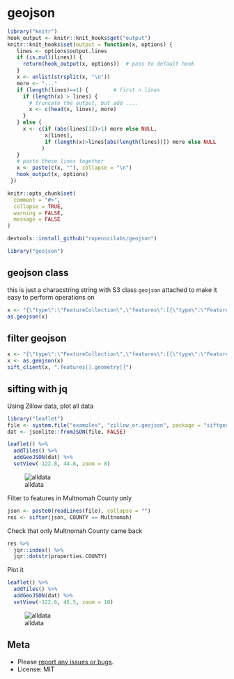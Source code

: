 geojson
=======

```r
library("knitr")
hook_output <- knitr::knit_hooks$get("output")
knitr::knit_hooks$set(output = function(x, options) {
   lines <- options$output.lines
   if (is.null(lines)) {
     return(hook_output(x, options))  # pass to default hook
   }
   x <- unlist(strsplit(x, "\n"))
   more <- "..."
   if (length(lines)==1) {        # first n lines
     if (length(x) > lines) {
       # truncate the output, but add ....
       x <- c(head(x, lines), more)
     }
   } else {
     x <- c(if (abs(lines[1])>1) more else NULL,
            x[lines],
            if (length(x)>lines[abs(length(lines))]) more else NULL
           )
   }
   # paste these lines together
   x <- paste(c(x, ""), collapse = "\n")
   hook_output(x, options)
 })

knitr::opts_chunk$set(
  comment = "#>",
  collapse = TRUE,
  warning = FALSE,
  message = FALSE
)
```

```r
devtools::install_github("ropenscilabs/geojson")
```

```r
library("geojson")
```

## geojson class

this is just a characstring string with S3 class `geojson` attached to make it easy to perform operations on

```r
x <- "{\"type\":\"FeatureCollection\",\"features\":[{\"type\":\"Feature\",\"geometry\":{\"type\":\"Point\",\"coordinates\":[-99.74,32.45]},\"properties\":{}}]}"
as.geojson(x)
```

## filter geojson

```r
x <- "{\"type\":\"FeatureCollection\",\"features\":[{\"type\":\"Feature\",\"geometry\":{\"type\":\"Point\",\"coordinates\":[-99.74,32.45]},\"properties\":{}}]}"
x <- as.geojson(x)
sift_client(x, ".features[].geometry[]")
```

## sifting with jq

Using Zillow data, plot all data

```r
library("leaflet")
file <- system.file("examples", "zillow_or.geojson", package = "siftgeojson")
dat <- jsonlite::fromJSON(file, FALSE)
```

```r
leaflet() %>%
  addTiles() %>%
  addGeoJSON(dat) %>%
  setView(-122.8, 44.8, zoom = 8)
```

![alldata](inst/img/one.png)

Filter to features in Multnomah County only

```r
json <- paste0(readLines(file), collapse = "")
res <- sifter(json, COUNTY == Multnomah)
```

Check that only Multnomah County came back

```r
res %>%
  jqr::index() %>%
  jqr::dotstr(properties.COUNTY)
```

Plot it

```r
leaflet() %>%
  addTiles() %>%
  addGeoJSON(dat) %>%
  setView(-122.6, 45.5, zoom = 10)
```

![alldata](inst/img/two.png)

## Meta

* Please [report any issues or bugs](https://github.com/ropenscilabs/sifter/issues).
* License: MIT
